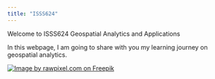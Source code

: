 ```yaml
---
title: "ISSS624"
---
```


Welcome to ISSS624 Geospatial Analytics and Applications

In this webpage, I am going to share with you my learning journey on geospatial analytics.

[![Image by rawpixel.com on Freepik](images/GIS.jpg){fig-align="center"}](https://www.freepik.com/)
